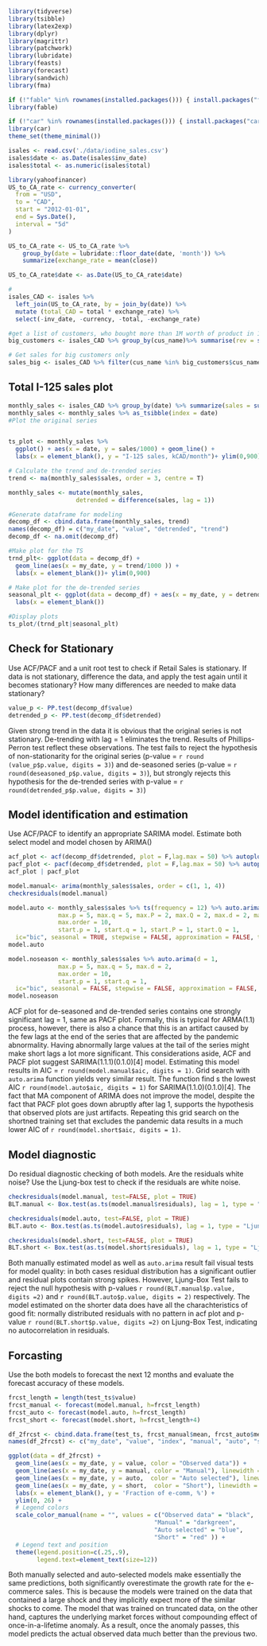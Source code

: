 ```r
library(tidyverse)
library(tsibble)
library(latex2exp)
library(dplyr)
library(magrittr)
library(patchwork)
library(lubridate)
library(feasts)
library(forecast)
library(sandwich)
library(fma)

if (!"fable" %in% rownames(installed.packages())) { install.packages("fable") }
library(fable)

if (!"car" %in% rownames(installed.packages())) { install.packages("car")}
library(car)
theme_set(theme_minimal())
```

```r
isales <- read.csv('./data/iodine_sales.csv')
isales$date <- as.Date(isales$inv_date)
isales$total <- as.numeric(isales$total)

```


```r
library(yahoofinancer)
US_to_CA_rate <- currency_converter(
  from = "USD",
  to = "CAD",
  start = "2012-01-01",
  end = Sys.Date(),
  interval = "5d"
)

US_to_CA_rate <- US_to_CA_rate %>% 
    group_by(date = lubridate::floor_date(date, 'month')) %>%
    summarize(exchange_rate = mean(close))

US_to_CA_rate$date <- as.Date(US_to_CA_rate$date)
```


```r
# 
isales_CAD <- isales %>%
  left_join(US_to_CA_rate, by = join_by(date)) %>% 
  mutate (total_CAD = total * exchange_rate) %>% 
  select(-inv_date, -currency, -total, -exchange_rate) 
```

```r
#get a list of customers, who bought more than 1M worth of product in 10 years
big_customers <- isales_CAD %>% group_by(cus_name)%>% summarise(rev = sum(total_CAD)) %>% filter(rev > 500000)

# Get sales for big customers only
sales_big <- isales_CAD %>% filter(cus_name %in% big_customers$cus_name)
```
## Total I-125 sales plot

```r
monthly_sales <- isales_CAD %>% group_by(date) %>% summarize(sales = sum(total_CAD))
monthly_sales <- monthly_sales %>% as_tsibble(index = date)
#Plot the original series


ts_plot <- monthly_sales %>% 
  ggplot() + aes(x = date, y = sales/1000) + geom_line() + 
  labs(x = element_blank(), y = "I-125 sales, kCAD/month")+ ylim(0,900)

# Calculate the trend and de-trended series
trend <- ma(monthly_sales$sales, order = 3, centre = T)

monthly_sales <- mutate(monthly_sales, 
                   detrended = difference(sales, lag = 1))

#Generate dataframe for modeling
decomp_df <- cbind.data.frame(monthly_sales, trend)
names(decomp_df) = c("my_date", "value", "detrended", "trend")
decomp_df <- na.omit(decomp_df)

#Make plot for the TS
trnd_plt<- ggplot(data = decomp_df) + 
  geom_line(aes(x = my_date, y = trend/1000 )) + 
  labs(x = element_blank())+ ylim(0,900)

# Make plot for the de-trended series
seasonal_plt <- ggplot(data = decomp_df) + aes(x = my_date, y = detrended ) + geom_line() + 
  labs(x = element_blank())

#Display plots
ts_plot/(trnd_plt|seasonal_plt)
```
## Check for Stationary 

Use ACF/PACF and a unit root test to check if Retail Sales is stationary. If data is not stationary, difference the data, and apply the
test again until it becomes stationary? How many differences are needed to make data stationary?

```r
value_p <- PP.test(decomp_df$value)
detrended_p <- PP.test(decomp_df$detrended)
```
Given strong trend in the data it is obvious that the original series is not stationary. De-trending with lag = 1 eliminates the trend. Results of Phillips-Perron test reflect these observations. The test fails to reject the hypothesis of non-stationarity for the original series (p-value = `r round (value_p$p.value, digits = 3)`) and de-seasoned series (p-value = `r round(deseasoned_p$p.value, digits = 3)`), but strongly rejects this hypothesis for the de-trended series with p-value = `r round(detrended_p$p.value, digits = 3)`)

## Model identification and estimation

Use ACF/PACF to identify an appropriate SARIMA model. Estimate both select model and model chosen by ARIMA()

```r
acf_plot <- acf(decomp_df$detrended, plot = F,lag.max = 50) %>% autoplot() + xlim(1,50)
pacf_plot <- pacf(decomp_df$detrended, plot = F,lag.max = 50) %>% autoplot() + xlim(1,50)
acf_plot | pacf_plot
```
```r
model.manual<- arima(monthly_sales$sales, order = c(1, 1, 4))
checkresiduals(model.manual)
```


```r
model.auto <- monthly_sales$sales %>% ts(frequency = 12) %>% auto.arima(d = 1, D = 0,
              max.p = 5, max.q = 5, max.P = 2, max.Q = 2, max.d = 2, max.D = 2,
              max.order = 10,
              start.p = 1, start.q = 1, start.P = 1, start.Q = 1,
  ic="bic", seasonal = TRUE, stepwise = FALSE, approximation = FALSE, trace = TRUE)
model.auto
```

```r
model.noseason <- monthly_sales$sales %>% auto.arima(d = 1,
              max.p = 5, max.q = 5, max.d = 2,
              max.order = 10,
              start.p = 1, start.q = 1,
  ic="bic", seasonal = FALSE, stepwise = FALSE, approximation = FALSE, trace = FALSE)
model.noseason
```

ACF plot for de-seasoned and de-trended series contains one strongly significant lag = 1, same as PACF plot. Formally, this is typical for ARMA(1.1) process, however, there is also a chance that this is an artifact caused by the few lags at the end of the series that are affected by the pandemic abnormality. Having abnormally large values at the tail of the series might make short lags a lot more significant. This considerations aside, ACF and PACF plot suggest SARIMA(1.1.1)(0.1.0)[4] model. Estimating this model results in AIC = `r round(model.manual$aic, digits = 1)`.
Grid search with `auto.arima` function yields very similar result. The function find s the lowest AIC `r round(model.auto$aic, digits = 1)` for SARIMA(1.1.0)(0.1.0)[4]. The fact that MA component of ARIMA does not improve the model, despite the fact that PACF plot goes down abruptly after lag 1, supports the hypothesis that observed plots are just artifacts.
Repeating this grid search on the shortned training set that excludes the pandemic data results in a much lower AIC of `r round(model.short$aic, digits = 1)`.

## Model diagnostic 

Do residual diagnostic checking of both models. Are the residuals white noise? Use the Ljung-box test to check if the residuals are white noise.  

```r
checkresiduals(model.manual, test=FALSE, plot = TRUE)
BLT.manual <- Box.test(as.ts(model.manual$residuals), lag = 1, type = "Ljung-Box")
```

```r
checkresiduals(model.auto, test=FALSE, plot = TRUE)
BLT.auto <- Box.test(as.ts(model.auto$residuals), lag = 1, type = "Ljung-Box")
```

```r
checkresiduals(model.short, test=FALSE, plot = TRUE)
BLT.short <- Box.test(as.ts(model.short$residuals), lag = 1, type = "Ljung-Box")
```

Both manually estimated model as well as `auto.arima` result fail visual tests for model quality: in both cases residual distribution has a significant outlier and residual plots contain strong spikes. However, Ljung-Box Test fails to reject the null hypothesis with p-values `r round(BLT.manual$p.value, digits =2)` and `r round(BLT.auto$p.value, digits = 2)` respectively.
The model estimated on the shorter data does have all the charachteristics of good fit: normally distributed residuals with no pattern in acf plot and p-value `r round(BLT.short$p.value, digits =2)` on Ljung-Box Test, indicating no autocorrelation in residuals.



## Forcasting 

Use the both models to forecast the next 12 months and evaluate the forecast accuracy of these models.

```r
frcst_length = length(test_ts$value)
frcst_manual <- forecast(model.manual, h=frcst_length)
frcst_auto <- forecast(model.auto, h=frcst_length)
frcst_short <- forecast(model.short, h=frcst_length+4)
```

```r
df_2frcst <- cbind.data.frame(test_ts, frcst_manual$mean, frcst_auto$mean, frcst_short$mean[5:13])
names(df_2frcst) <- c("my_date", "value", "index", "manual", "auto", "short")

ggplot(data = df_2frcst) + 
  geom_line(aes(x = my_date, y = value, color = "Observed data")) +
  geom_line(aes(x = my_date, y = manual, color = "Manual"), linewidth = 0.25) + 
  geom_line(aes(x = my_date, y = auto,  color = "Auto selected"), linewidth = 0.25) +
  geom_line(aes(x = my_date, y = short,  color = "Short"), linewidth = 0.25) +
  labs(x = element_blank(), y = 'Fraction of e-comm, %') + 
  ylim(0, 26) +
  # Legend colors
  scale_color_manual(name = "", values = c("Observed data" = "black", 
                                         "Manual" = "darkgreen",
                                         "Auto selected" = "blue",
                                         "Short" = "red" )) +
  # Legend text and position
  theme(legend.position=c(.25,.9),
        legend.text=element_text(size=12))
```

Both manually selected and auto-selected models make essentially the same predictions, both significantly overestimate the growth rate for the e-commerce sales. This is because the models were trained on the data that contained a large shock and they implicitly expect more of the similar shocks to come. The model that was trained on truncated data, on the other hand, captures the underlying market forces without compounding effect of once-in-a-lifetime anomaly. As a result, once the anomaly passes, this model predicts the actual observed data much better than the previous two.